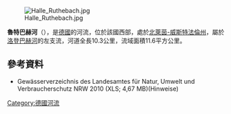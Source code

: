 {{Onesource|time=2020-08-13T04:58:28+00:00}}
{{Coord|52.013794|N|8.244262|E|display=title}}
[[Image:Halle_Ruthebach.jpg|right]]

'''魯特巴赫河'''（{{lang-de|Ruthebach}}），是[[德國|德國]]的河流，位於該國西部，處於[[北萊茵-威斯特法倫州|北萊茵-威斯特法倫州]]，屬於[[洛登巴赫河|洛登巴赫河]]的左支流，河道全長10.3公里，流域面積11.6平方公里。

==參考資料==
* Gewässerverzeichnis des Landesamtes für Natur, Umwelt und Verbraucherschutz NRW 2010 (XLS; 4,67 MB)(Hinweise)

{{Germany-geo-stub}}
[[Category:德國河流|Category:德國河流]]